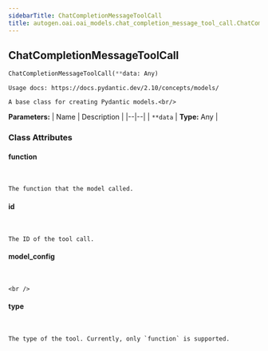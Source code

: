 ```yaml
---
sidebarTitle: ChatCompletionMessageToolCall
title: autogen.oai.oai_models.chat_completion_message_tool_call.ChatCompletionMessageToolCall
---
```

<h2 id="autogen.oai.oai_models.chat_completion_message_tool_call.ChatCompletionMessageToolCall" class="doc doc-heading">
    <code class="doc-symbol doc-symbol-heading doc-symbol-class"></code>
    <span class="doc doc-object-name doc-class-name">ChatCompletionMessageToolCall</span>
</h2>

```python
ChatCompletionMessageToolCall(**data: Any)
```

    Usage docs: https://docs.pydantic.dev/2.10/concepts/models/
    
    A base class for creating Pydantic models.<br/>

<b>Parameters:</b>
| Name | Description |
|--|--|
| `**data` | **Type:** Any |

### Class Attributes

<code class="doc-symbol doc-symbol-heading doc-symbol-attribute"></code>
#### function
<br />

    The function that the model called.

<code class="doc-symbol doc-symbol-heading doc-symbol-attribute"></code>
#### id
<br />

    The ID of the tool call.

<code class="doc-symbol doc-symbol-heading doc-symbol-attribute"></code>
#### model_config
<br />

    <br />

<code class="doc-symbol doc-symbol-heading doc-symbol-attribute"></code>
#### type
<br />

    The type of the tool. Currently, only `function` is supported.
